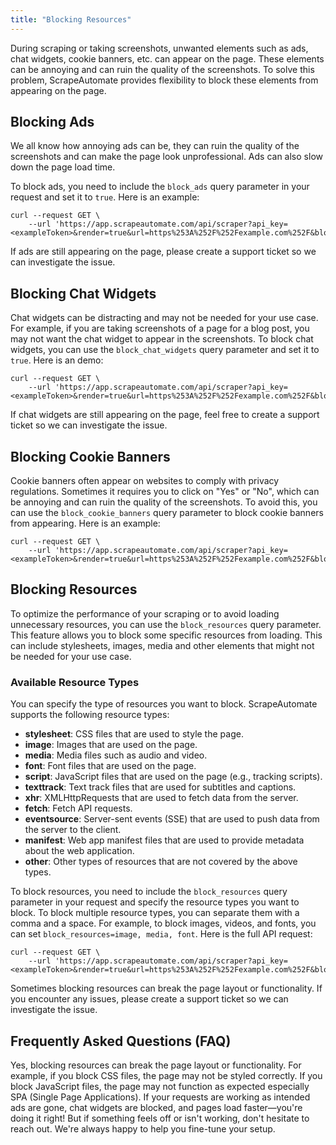 ```yaml
---
title: "Blocking Resources"
---
```


During scraping or taking screenshots, unwanted elements such as ads, chat widgets, cookie banners, etc. can appear on the page. These elements can be annoying and can ruin the quality of the screenshots. To solve this problem, ScrapeAutomate provides flexibility to block these elements from appearing on the page.

## Blocking Ads

We all know how annoying ads can be, they can ruin the quality of the screenshots and can make the page look unprofessional. Ads can also slow down the page load time.

To block ads, you need to include the `block_ads` query parameter in your request and set it to `true`. Here is an example:

```shell cURL
curl --request GET \
    --url 'https://app.scrapeautomate.com/api/scraper?api_key=<exampleToken>&render=true&url=https%253A%252F%252Fexample.com%252F&block_ads=true'
```

<Tip>
  If ads are still appearing on the page, please create a support ticket so we
  can investigate the issue.
</Tip>

## Blocking Chat Widgets

Chat widgets can be distracting and may not be needed for your use case. For example, if you are taking screenshots of a page for a blog post, you may not want the chat widget to appear in the screenshots. To block chat widgets, you can use the `block_chat_widgets` query parameter and set it to `true`. Here is an demo:

```shell cURL
curl --request GET \
    --url 'https://app.scrapeautomate.com/api/scraper?api_key=<exampleToken>&render=true&url=https%253A%252F%252Fexample.com%252F&block_chat_widgets=true'
```

<Tip>
  If chat widgets are still appearing on the page, feel free to create a support
  ticket so we can investigate the issue.
</Tip>

## Blocking Cookie Banners

Cookie banners often appear on websites to comply with privacy regulations. Sometimes it requires you to click on "Yes" or "No", which can be annoying and can ruin the quality of the screenshots. To avoid this, you can use the `block_cookie_banners` query parameter to block cookie banners from appearing. Here is an example:

```shell cURL
curl --request GET \
    --url 'https://app.scrapeautomate.com/api/scraper?api_key=<exampleToken>&render=true&url=https%253A%252F%252Fexample.com%252F&block_cookie_banners=true'
```

## Blocking Resources

To optimize the performance of your scraping or to avoid loading unnecessary resources, you can use the `block_resources` query parameter. This feature allows you to block some specific resources from loading. This can include stylesheets, images, media and other elements that might not be needed for your use case.

### Available Resource Types

You can specify the type of resources you want to block. ScrapeAutomate supports the following resource types:

- **stylesheet**: CSS files that are used to style the page.
- **image**: Images that are used on the page.
- **media**: Media files such as audio and video.
- **font**: Font files that are used on the page.
- **script**: JavaScript files that are used on the page (e.g., tracking scripts).
- **texttrack**: Text track files that are used for subtitles and captions.
- **xhr**: XMLHttpRequests that are used to fetch data from the server.
- **fetch**: Fetch API requests.
- **eventsource**: Server-sent events (SSE) that are used to push data from the server to the client.
- **manifest**: Web app manifest files that are used to provide metadata about the web application.
- **other**: Other types of resources that are not covered by the above types.

To block resources, you need to include the `block_resources` query parameter in your request and specify the resource types you want to block. To block multiple resource types, you can separate them with a comma and a space. For example, to block images, videos, and fonts, you can set `block_resources=image, media, font`. Here is the full API request:

```shell cURL
curl --request GET \
    --url 'https://app.scrapeautomate.com/api/scraper?api_key=<exampleToken>&render=true&url=https%253A%252F%252Fexample.com%252F&block_resources=image%2C%20media%2C%20font'
```

<Tip>
  Sometimes blocking resources can break the page layout or functionality. If
  you encounter any issues, please create a support ticket so we can investigate
  the issue.
</Tip>

## Frequently Asked Questions (FAQ)

<Accordion title="1. Could blocking resources break the page layout or functionality?">
  Yes, blocking resources can break the page layout or functionality. For
  example, if you block CSS files, the page may not be styled correctly. If you
  block JavaScript files, the page may not function as expected especially SPA
  (Single Page Applications).
</Accordion>

<Accordion title="2. How do I know if I'm using these features correctly?">
  If your requests are working as intended ads are gone, chat widgets are
  blocked, and pages load faster—you're doing it right! But if something feels
  off or isn't working, don't hesitate to reach out. We're always happy to help
  you fine-tune your setup.
</Accordion>
